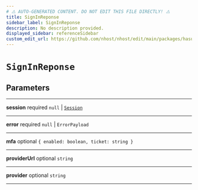 ```yaml
---
# ⚠️ AUTO-GENERATED CONTENT. DO NOT EDIT THIS FILE DIRECTLY! ⚠️
title: SignInReponse
sidebar_label: SignInReponse
description: No description provided.
displayed_sidebar: referenceSidebar
custom_edit_url: https://github.com/nhost/nhost/edit/main/packages/hasura-auth-js/src/utils/types.ts#L114
---
```


# `SignInReponse`

## Parameters

---

**<span className="parameter-name">session</span>** <span className="optional-status">required</span> `null` | [`Session`](/reference/docgen/javascript/auth/types/session)

---

**<span className="parameter-name">error</span>** <span className="optional-status">required</span> `null` | `ErrorPayload`

---

**<span className="parameter-name">mfa</span>** <span className="optional-status">optional</span> `{ enabled: boolean, ticket: string }`

---

**<span className="parameter-name">providerUrl</span>** <span className="optional-status">optional</span> `string`

---

**<span className="parameter-name">provider</span>** <span className="optional-status">optional</span> `string`

---
